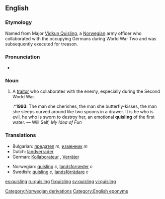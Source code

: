 ==English==

===Etymology===
Named from Major [[w:Vidkun Quisling|Vidkun Quisling]], a [[Norwegian]] army officer who collaborated with the occupying Germans during World War Two and was subsequently executed for treason.

===Pronunciation===
* {{IPA|/ˈkwɪzlɪŋ/}}

===Noun===
{{en-noun}}

# A [[traitor]] who collaborates with the enemy, especially during the Second World War.
#:*'''1993''': The man she cherishes, the man she butterfly-kisses, the man she sleeps curved around like two spoons in a drawer.  It is he who is evil, he who is sworn to destroy her, an emotional '''quisling''' of the first water. — Will Self, ''My Idea of Fun''

===Translations===
{{top}}
*Bulgarian: [[предател]] ''m'', [[изменник]] ''m''
*Dutch: [[landverrader]]
*German: [[Kollaborateur]] {{m}}, [[Verräter]] {{m}}
{{mid}}
*Norwegian: [[#Norwegian|quisling]] ''c'', [[landsforræder]] ''c''
*Swedish: [[#Swedish|quisling]] ''c'', [[landsförrädare]] ''c''
{{bottom}}

[[Category:Norwegian derivations]]
[[Category:English eponyms]]

[[es:quisling]]
[[ru:quisling]]
[[fi:quisling]]
[[sv:quisling]]
[[vi:quisling]]